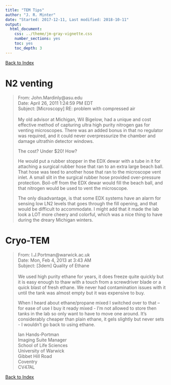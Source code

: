 ```yaml
---
title: "TEM Tips"
author: "J. R. Minter"
date: "Started: 2017-12-11, Last modified: 2018-10-11"
output:
  html_document:
    css: ../theme/jm-gray-vignette.css
    number_sections: yes
    toc: yes
    toc_depth: 3
---
```

[Back to Index](../README.html)

# N2 venting

> From: John.Mardinly@asu.edu \
> Date: April 26, 2011 1:24:59 PM EDT \
> Subject: [Microscopy] RE: problem with compressed air \
> \
> My old advisor at Michigan, Wil Bigelow, had a unique and cost
> effective method of capturing ultra high purity nitrogen gas for
> venting microscopes. There was an added bonus in that no regulator
> was required, and it could never overpressurize the chamber and
> damage ultrathin detector windows.
> 
> The cost? Under $20! How?
>
> He would put a rubber stopper in the EDX dewar with a tube in it for
> attaching a surgical rubber hose that ran to an extra large beach
> ball. That hose was teed to another hose that ran to the microscope
> vent inlet. A small slit in the surgical rubber hose provided
> over-pressure protection. Boil-off from the EDX dewar would fill the
> beach ball, and that nitrogen would be used to vent the microscope.
>
> The only disadvantage, is that some EDX systems have an alarm for
> sensing low LN2 levels that goes through the fill opening, and that
> would be difficult to accommodate. I might add that it made the lab
> look a LOT more cheery and colorful, which was a nice thing to have
> during the dreary Michigan winters.




# Cryo-TEM

> From: I.J.Portman@warwick.ac.uk \
> Date: Mon, Feb 4, 2013 at 3:43 AM \
> Subject: [3dem] Quality of Ethane \
>  \
> We used high purity ethane for years, it does freeze quite quickly but
> it is easy enough to thaw with a touch from a screwdriver blade or a
> quick blast of fresh ethane. We never had contamination issues with it
> until the tank was almost empty but it was expensive to buy.
>
> When I heard about ethane/propane mixed I switched over to that -- for
> ease of use I buy it ready mixed - I'm not allowed to store then tanks
> in the lab so only want to have to move one around. It's considerably
> cheaper than plain ethane, it gels slightly but never sets - I
> wouldn't go back to using ethane.
> 
> Ian Hands-Portman \
> Imaging Suite Manager \
> School of Life Sciences \
> University of Warwick \
> Gibbet Hill Road \
> Coventry \
> CV47AL

[Back to Index](../README.html)
